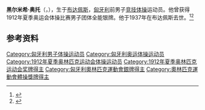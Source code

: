 {{NoteTA|G1=Sports}}
{{eastern name order|[[匈牙利语|匈牙利语]]}}

'''黑尔米希·奥托'''（{{lang-hu|Hellmich Ottó}}，{{bd|1874年|4月6日|1937年|7月4日}}），生于[[布达佩斯|布达佩斯]]，[[匈牙利|匈牙利]]前男子[[竞技体操|竞技体操]]运动员。他曾获得1912年夏季奥运会体操比赛男子团体全能银牌。他于1937年在布达佩斯去世。<ref>{{Cite web|title=Ottó HELLMICH|url=https://www.olympic.org/otto-hellmich|accessdate=2021-03-25|work=International Olympic Committee}}</ref><ref>{{cite web|url=http://www.sports-reference.com/olympics/athletes/he/otto-hellmich-1.html|title=Ottó Hellmich|work=Sport Reference|accessdate=2021-03-26|archiveurl=https://web.archive.org/web/20170705233936/http://www.sports-reference.com/olympics/athletes/he/otto-hellmich-1.html|archivedate=2017-07-05}}</ref>

== 参考资料 ==
{{reflist}}

{{Authority control}}
{{DEFAULTSORT:Hellmich, Ottó}}
[[Category:匈牙利男子体操运动员|Category:匈牙利男子体操运动员]]
[[Category:匈牙利奥运体操运动员|Category:匈牙利奥运体操运动员]]
[[Category:1912年夏季奥林匹克运动会体操运动员|Category:1912年夏季奥林匹克运动会体操运动员]]
[[Category:1912年夏季奥林匹克运动会奖牌得主|Category:1912年夏季奥林匹克运动会奖牌得主]]
[[Category:匈牙利奧林匹克運動會銀牌得主|Category:匈牙利奧林匹克運動會銀牌得主]]
[[Category:奧林匹克運動會體操獎牌得主|Category:奧林匹克運動會體操獎牌得主]]